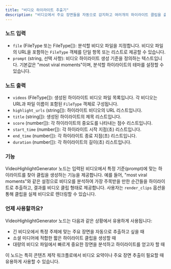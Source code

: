 ```yaml
---
title: "비디오 하이라이트 추출기"
description: "비디오에서 주요 장면들을 자동으로 감지하고 여러개의 하이라이트 클립을 출력합니다."
---
```


### 노드 입력

- `file` (FileType 또는 FileType[]): 분석할 비디오 파일을 지정합니다. 비디오 파일의 URL을 포함하는 `FileType` 객체를 단일 항목 또는 리스트로 제공할 수 있습니다.
- `prompt` (string, 선택 사항): 비디오 하이라이트 생성 기준을 정의하는 텍스트입니다. 기본값은 "most viral moments"이며, 분석할 하이라이트의 테마를 설정할 수 있습니다.

### 노드 출력

- `videos` (FileType[]): 생성된 하이라이트 비디오 파일 목록입니다. 각 비디오는 URL과 파일 이름이 포함된 `FileType` 객체로 구성됩니다.
- `highlight_urls` (string[]): 하이라이트 비디오의 URL 리스트입니다.
- `title` (string[]): 생성된 하이라이트의 제목 리스트입니다.
- `score` (number[]): 각 하이라이트의 중요도를 나타내는 점수 리스트입니다.
- `start_time` (number[]): 각 하이라이트 시작 지점(초) 리스트입니다.
- `end_time` (number[]): 각 하이라이트 종료 지점(초) 리스트입니다.
- `duration` (number[]): 각 하이라이트의 길이(초) 리스트입니다.

### 기능

VideoHighlightGenerator 노드는 입력된 비디오에서 특정 기준(prompt)에 맞는 하이라이트를 찾아 클립을 생성하는 기능을 제공합니다. 예를 들어, "most viral moments"와 같은 설정으로 비디오를 분석하여 가장 주목받을 만한 순간들을 하이라이트로 추출하고, 결과를 비디오 클립 형태로 제공합니다. 사용자는 `render_clips` 옵션을 통해 클립을 실제 비디오로 렌더링할 수 있습니다.

### 언제 사용할까요?

VideoHighlightGenerator 노드는 다음과 같은 상황에서 유용하게 사용됩니다:

- 긴 비디오에서 특정 주제에 맞는 주요 장면을 자동으로 추출하고 싶을 때
- 소셜 미디어에 적합한 짧은 하이라이트 클립을 생성할 때
- 대량의 비디오 파일에서 빠르게 중요한 장면을 분석하고 하이라이트를 얻고자 할 때

이 노드는 특히 콘텐츠 제작 워크플로에서 비디오 요약이나 주요 장면 추출이 필요할 때 유용하게 사용할 수 있습니다.
